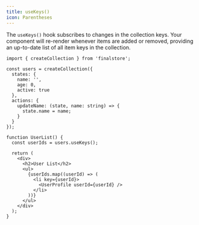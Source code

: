 ```yaml
---
title: useKeys()
icon: Parentheses
---
```


The `useKeys()` hook subscribes to changes in the collection keys. Your component will re-render whenever items are added or removed, providing an up-to-date list of all item keys in the collection.

```tsx
import { createCollection } from 'finalstore';

const users = createCollection({
  states: {
    name: '',
    age: 0,
    active: true
  },
  actions: {
    updateName: (state, name: string) => {
      state.name = name;
    }
  }
});

function UserList() {
  const userIds = users.useKeys();

  return (
    <div>
      <h2>User List</h2>
      <ul>
        {userIds.map((userId) => (
          <li key={userId}>
            <UserProfile userId={userId} />
          </li>
        ))}
      </ul>
    </div>
  );
}
```
